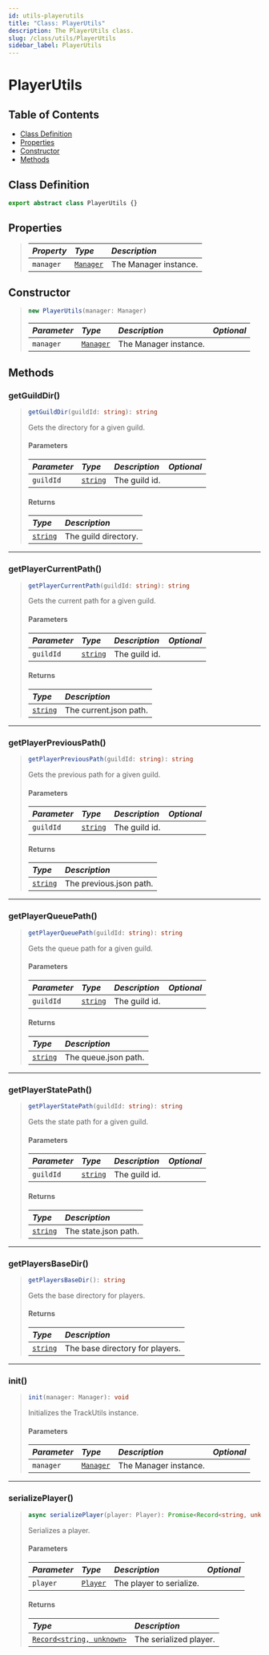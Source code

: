 ```yaml
---
id: utils-playerutils
title: "Class: PlayerUtils"
description: The PlayerUtils class.
slug: /class/utils/PlayerUtils
sidebar_label: PlayerUtils
---
```



# PlayerUtils

## Table of Contents

- [Class Definition](#class-definition)
- [Properties](#properties)
- [Constructor](#constructor)
- [Methods](#methods)

## Class Definition
```ts
export abstract class PlayerUtils {}
```

## Properties
> | <i className="fa-solid fa-pen"/> Property | <i className="fa-solid fa-boxes-stacked"/> Type | <i className="fa-solid fa-list"/> Description |
> | :---------------------------------------- | :-----------------------------------------------|:----------------------------------------------|
> | `manager`                                 | [`Manager`](../Manager.mdx)                     | The Manager instance.                         |
## Constructor

> ```js
> new PlayerUtils(manager: Manager)
> ```
> | <i className="fa-solid fa-hashtag"/> Parameter | <i className="fa-solid fa-font"/> Type | <i className="fa-solid fa-list"/> Description | <i className="fa-solid fa-flask"/> Optional |
> | :--------------------------------------------- |:---------------------------------------| :---------------------------------------------| :------------------------------------------:|
> | `manager`                                      | [`Manager`](../Manager.mdx)            | The Manager instance.                         | <i className="fa-solid fa-xmark"/>          |

## Methods

### getGuildDir()
> ```ts
> getGuildDir(guildId: string): string
> ```
> Gets the directory for a given guild.
> 
> #### Parameters
> | <i className="fa-solid fa-hashtag"/> Parameter | <i className="fa-solid fa-font"/> Type                                                              | <i className="fa-solid fa-list"/> Description | <i className="fa-solid fa-flask"/> Optional |
> | :--------------------------------------------- |:----------------------------------------------------------------------------------------------------| :---------------------------------------------|:-------------------------------------------:|
> | `guildId`                                      | [`string`](https://developer.mozilla.org/en-US/docs/Web/JavaScript/Reference/Global_Objects/String) | The guild id.                                 | <i className="fa-solid fa-xmark"/>          |
> 
> #### Returns
> | <i className="fa-solid fa-arrow-right"/> Type                                                       | <i className="fa-solid fa-list"/> Description |
> | :---------------------------------------------------------------------------------------------------|:----------------------------------------------|
> | [`string`](https://developer.mozilla.org/en-US/docs/Web/JavaScript/Reference/Global_Objects/String) | The guild directory.                          |
---

### getPlayerCurrentPath()
> ```ts
> getPlayerCurrentPath(guildId: string): string
> ```
> Gets the current path for a given guild.
> 
> #### Parameters
> | <i className="fa-solid fa-hashtag"/> Parameter | <i className="fa-solid fa-font"/> Type                                                              | <i className="fa-solid fa-list"/> Description | <i className="fa-solid fa-flask"/> Optional |
> | :--------------------------------------------- |:----------------------------------------------------------------------------------------------------| :---------------------------------------------|:-------------------------------------------:|
> | `guildId`                                      | [`string`](https://developer.mozilla.org/en-US/docs/Web/JavaScript/Reference/Global_Objects/String) | The guild id.                                 | <i className="fa-solid fa-xmark"/>          |
> 
> #### Returns
> | <i className="fa-solid fa-arrow-right"/> Type                                                       | <i className="fa-solid fa-list"/> Description |
> | :---------------------------------------------------------------------------------------------------|:----------------------------------------------|
> | [`string`](https://developer.mozilla.org/en-US/docs/Web/JavaScript/Reference/Global_Objects/String) | The current.json path.                        |
---

### getPlayerPreviousPath()
> ```ts
> getPlayerPreviousPath(guildId: string): string
> ```
> Gets the previous path for a given guild.
> 
> #### Parameters
> | <i className="fa-solid fa-hashtag"/> Parameter | <i className="fa-solid fa-font"/> Type                                                              | <i className="fa-solid fa-list"/> Description | <i className="fa-solid fa-flask"/> Optional |
> | :--------------------------------------------- |:----------------------------------------------------------------------------------------------------| :---------------------------------------------|:-------------------------------------------:|
> | `guildId`                                      | [`string`](https://developer.mozilla.org/en-US/docs/Web/JavaScript/Reference/Global_Objects/String) | The guild id.                                 | <i className="fa-solid fa-xmark"/>          |
> 
> #### Returns
> | <i className="fa-solid fa-arrow-right"/> Type                                                       | <i className="fa-solid fa-list"/> Description |
> | :---------------------------------------------------------------------------------------------------|:----------------------------------------------|
> | [`string`](https://developer.mozilla.org/en-US/docs/Web/JavaScript/Reference/Global_Objects/String) | The previous.json path.                       |

---

### getPlayerQueuePath()
> ```ts
> getPlayerQueuePath(guildId: string): string
> ```
> Gets the queue path for a given guild.
> 
> #### Parameters
> | <i className="fa-solid fa-hashtag"/> Parameter | <i className="fa-solid fa-font"/> Type                                                              | <i className="fa-solid fa-list"/> Description | <i className="fa-solid fa-flask"/> Optional |
> | :----------------------------------------------|:----------------------------------------------------------------------------------------------------| :---------------------------------------------|:-------------------------------------------:|
> | `guildId`                                      | [`string`](https://developer.mozilla.org/en-US/docs/Web/JavaScript/Reference/Global_Objects/String) | The guild id.                                 | <i className="fa-solid fa-xmark"/>          |
> 
> #### Returns
> | <i className="fa-solid fa-arrow-right"/> Type                                                       | <i className="fa-solid fa-list"/> Description |
> | :---------------------------------------------------------------------------------------------------|:----------------------------------------------|
> | [`string`](https://developer.mozilla.org/en-US/docs/Web/JavaScript/Reference/Global_Objects/String) | The queue.json path.                          |

---

### getPlayerStatePath()

> ```ts
> getPlayerStatePath(guildId: string): string
> ```
> Gets the state path for a given guild.
> 
> #### Parameters
> | <i className="fa-solid fa-hashtag"/> Parameter | <i className="fa-solid fa-font"/> Type                                                              | <i className="fa-solid fa-list"/> Description | <i className="fa-solid fa-flask"/> Optional |
> | :--------------------------------------------- |:----------------------------------------------------------------------------------------------------| :---------------------------------------------|:-------------------------------------------:|
> | `guildId`                                      | [`string`](https://developer.mozilla.org/en-US/docs/Web/JavaScript/Reference/Global_Objects/String) | The guild id.                                 | <i className="fa-solid fa-xmark"/>          |
> 
> #### Returns
> | <i className="fa-solid fa-arrow-right"/> Type                                                       | <i className="fa-solid fa-list"/> Description |
> | :---------------------------------------------------------------------------------------------------|:----------------------------------------------|
> | [`string`](https://developer.mozilla.org/en-US/docs/Web/JavaScript/Reference/Global_Objects/String) | The state.json path.                          |

---

### getPlayersBaseDir()

> ```ts
> getPlayersBaseDir(): string
> ```
> Gets the base directory for players.
> 
> #### Returns
> | <i className="fa-solid fa-arrow-right"/> Type                                                       | <i className="fa-solid fa-list"/> Description |
> | :---------------------------------------------------------------------------------------------------|:----------------------------------------------|
> | [`string`](https://developer.mozilla.org/en-US/docs/Web/JavaScript/Reference/Global_Objects/String) | The base directory for players.               |

---

### init()
> ```ts
> init(manager: Manager): void
> ```
> Initializes the TrackUtils instance.
> #### Parameters
> | <i className="fa-solid fa-hashtag"/> Parameter | <i className="fa-solid fa-font"/> Type | <i className="fa-solid fa-list"/> Description    | <i className="fa-solid fa-flask"/> Optional |
> | :--------------------------------------------- |:---------------------------------------| :------------------------------------------------|:-------------------------------------------:|
> | `manager`                                      | [`Manager`](../Manager.mdx)            | The Manager instance.                            | <i className="fa-solid fa-xmark"/>          |

---

### serializePlayer()
> ```ts
> async serializePlayer(player: Player): Promise<Record<string, unknown>>
> ```
> Serializes a player.
> 
> #### Parameters
> | <i className="fa-solid fa-hashtag"/> Parameter | <i className="fa-solid fa-font"/> Type | <i className="fa-solid fa-list"/> Description    | <i className="fa-solid fa-flask"/> Optional |
> | :--------------------------------------------- |:---------------------------------------| :------------------------------------------------|:-------------------------------------------:|
> | `player`                                       | [`Player`](../Player.mdx)              | The player to serialize.                         | <i className="fa-solid fa-xmark"/>          |
> 
> #### Returns
> | <i className="fa-solid fa-arrow-right"/> Type                                                                        | <i className="fa-solid fa-list"/> Description |
> | :--------------------------------------------------------------------------------------------------------------------|:----------------------------------------------|
> | [`Record<string, unknown>`](https://developer.mozilla.org/en-US/docs/Web/JavaScript/Reference/Global_Objects/Record) | The serialized player.                        |